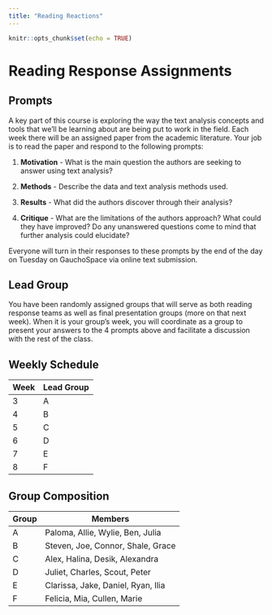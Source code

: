 ```yaml
---
title: "Reading Reactions"
---
```


```r
knitr::opts_chunk$set(echo = TRUE)
```

# Reading Response Assignments

## Prompts

A key part of this course is exploring the way the text analysis concepts and tools that we'll be learning about are being put to work in the field. Each week there will be an assigned paper from the academic literature. Your job is to read the paper and respond to the following prompts:

1.  **Motivation** - What is the main question the authors are seeking to answer using text analysis?

2.  **Methods** - Describe the data and text analysis methods used.

3.  **Results** - What did the authors discover through their analysis?

4.  **Critique** - What are the limitations of the authors approach? What could they have improved? Do any unanswered questions come to mind that further analysis could elucidate?

Everyone will turn in their responses to these prompts by the end of the day on Tuesday on GauchoSpace via online text submission.

## Lead Group

You have been randomly assigned groups that will serve as both reading response teams as well as final presentation groups (more on that next week). When it is your group's week, you will coordinate as a group to present your answers to the 4 prompts above and facilitate a discussion with the rest of the class.

## Weekly Schedule

| Week | Lead Group |
|------|------------|
| 3    | A          |
| 4    | B          |
| 5    | C          |
| 6    | D          |
| 7    | E          |
| 8    | F          |

## Group Composition 

| Group | Members                            |
|-------|------------------------------------|
| A     | Paloma, Allie, Wylie, Ben, Julia   |
| B     | Steven, Joe, Connor, Shale, Grace  |
| C     | Alex, Halina, Desik, Alexandra     |
| D     | Juliet, Charles, Scout, Peter      |
| E     | Clarissa, Jake, Daniel, Ryan, Ilia |
| F     | Felicia, Mia, Cullen, Marie        |
